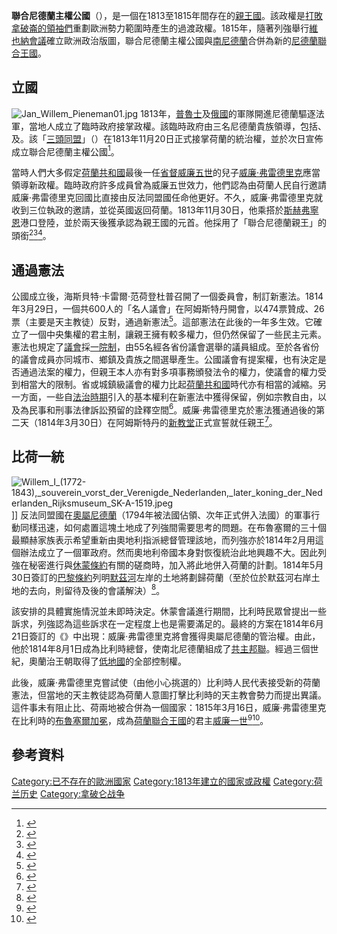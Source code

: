 {{Infobox former country
|native_name            = {{native name|nl|Soeverein Vorstendom der Verenigde Nederlanden|icon=no}}
|conventional_long_name = 聯合尼德蘭主權公國
|common_name            = 荷蘭
|
|continent              = 歐洲
|region                 = [[低地國|低地國]]
|country                = 尼德蘭（荷蘭）
|era                    = [[近世|近世]]
|government_type        = [[親王國|親王國]]
|
|year_start             = 1813年
|year_end               = 1815年
|life_span              = 1813–1815
|
|event_start            = [[三頭同盟_(荷蘭)|三頭同盟]]
|date_start             = 11月20日
|event_end              = [[維也納會議|維也納會議]]
|date_end               = 3月16日
|event1                 = 憲法通過
|date_event1            = 1814年3月29日
|event2                 = 八點倫敦協定書
|date_event2            = 1814年6月21日
|event3                 = [[1814年英荷條約|1814年英荷條約]]
|date_event3            = 1814年8月13日
|
|p1                     = 法蘭西第一帝國
|flag_p1                = Flag of France.svg
|s1                     = 尼德蘭聯合王國
|flag_s1                = Flag of the Netherlands.svg
|
|image_flag             = Flag of the Netherlands.svg
|flag                   = 荷蘭國旗
|flag_type              = 國旗
|image_coat             = Soevereine vorst der Verenigde Nederlanden wapen.svg
|symbol                 = 荷蘭國徽
|symbol_type            = 國徽
|image_map              = Generaal gouvernementen 1815 Lage Landen.svg
|image_map_caption      = 圖中暗黃色的地區為聯合尼德蘭主權公國的領土
|
|capital                = [[阿姆斯特丹|阿姆斯特丹]]
|national_motto         = ''[[荷蘭國徽|Je maintiendrai]]''<br/><small>"我將堅持"</small>
|national_anthem        = 《[[威廉頌|威廉頌]]》
|common_languages       = [[荷蘭語|荷蘭語]]
|religion               = {{link-en|荷蘭歸正教會|Dutch Reformed Church}}、[[天主教|天主教]] 
|currency               = [[荷蘭盾|荷蘭盾]]
|
|leader1                = [[威廉一世_(尼德蘭)|威廉·弗雷德里克]]
|year_leader1           = 1813–1815
|title_leader           = [[荷蘭君主列表|親王]]
|
|deputy1                = 
|deputy2                = 
|year_deputy1           = 
|year_deputy2           = 
|title_deputy           = 
|
|legislature            = [[荷蘭國會|荷蘭國會]]
|
|stat_year1             = 1815
|stat_area1             = 
|stat_pop1              = 2233000<ref>{{cite web|url=http://www.populstat.info/Europe/netherlc.htm|title=Demographics of the Netherlands|first1=Jan|last1=Lahmeyer|date=2003-07-18|accessdate=2015-10-01|language=en|archive-url=https://web.archive.org/web/20111226211443/http://www.populstat.info/Europe/netherlc.htm|archive-date=2011-12-26|dead-url=yes}}</ref>
|footnotes              = 
}}
{{History of the Low Countries}}
'''聯合尼德蘭主權公國'''（{{lang-nl|''Souvereine Vorstendom der Verëenigde Nederlanden''}}），是一個在1813至1815年間存在的[[親王國|親王國]]。該政權是[[拿破崙戰爭|打敗拿破崙的領袖們]]重劃歐洲勢力範圍時產生的過渡政權。1815年，隨著列強舉行[[維也納會議|維也納會議]]確立歐洲政治版圖，聯合尼德蘭主權公國與[[南尼德蘭|南尼德蘭]]合併為新的[[尼德蘭聯合王國|尼德蘭聯合王國]]。

== 立國 ==
[[File:Jan_Willem_Pieneman01.jpg|left]]
1813年，[[普魯士皇家陸軍|普魯士]]及[[俄羅斯帝國陸軍|俄國]]的軍隊開進尼德蘭驅逐法軍，當地人成立了臨時政府接掌政權。該臨時政府由三名尼德蘭貴族領導，包括{{link-nl|弗蘭斯·亞當·范德杜恩·范馬斯唐姆|Frans Adam van der Duyn van Maasdam}}、{{link-nl|利奧波德·卡雷爾|Leopold van Limburg Stirum}}及{{link-nl|海斯貝特·卡雷爾·范荷登杜普|Gijsbert Karel van Hogendorp}}。該「[[三頭同盟_(荷蘭)|三頭同盟]]」（{{lang-nl|Driemanschap}}）在1813年11月20日正式接掌荷蘭的統治權，並於次日宣佈成立聯合尼德蘭主權公國<ref name="Huygens1">{{cite web|url=http://resources.huygens.knaw.nl/bataafsfransetijd/Instellingen/324|title=Algemeen Bestuur der Verenigde Nederlanden|publisher=惠更斯荷蘭歷史學院（Huygens ING）|accessdate=2015-10-01|language=nl|archive-date=2015-06-12|archive-url=https://web.archive.org/web/20150612110420/http://resources.huygens.knaw.nl/bataafsfransetijd/Instellingen/324|dead-url=no}}</ref>。

當時人們大多假定[[荷蘭共和國|荷蘭共和國]]最後一任[[荷兰省督|省督]][[威廉五世|威廉五世]]的兒子[[威廉一世_(尼德兰)|威廉·弗雷德里克]]應當領導新政權。臨時政府許多成員曾為威廉五世效力，他們認為由荷蘭人民自行邀請威廉·弗雷德里克回國比直接由反法同盟國任命他更好。不久，威廉·弗雷德里克就收到三位執政的邀請，並從英國返回荷蘭。1813年11月30日，他乘搭{{link-en|戰士號戰艦 (1781年)|HMS Warrior (1781)|戰士號戰艦}}於[[斯海弗宁恩|斯赫弗寧恩]]港口登陸，並於兩天後獲承認為親王國的元首。他採用了「聯合尼德蘭親王」的頭銜<ref>{{cite web|url=http://www.parlement.com/id/vjd3lczw0cgn/algemeen_bestuur_1813|title=Algemeen Bestuur 1813|publisher={{tsl|nl|Parlement & Politiek|}}|accessdate=2015-10-01|language=nl|archive-date=2015-10-01|archive-url=https://web.archive.org/web/20151001203429/http://www.parlement.com/id/vjd3lczw0cgn/algemeen_bestuur_1813|dead-url=no}}</ref><ref>{{cite web|url=http://www.denederlandsegrondwet.nl/9353000/1/j9vvihlf299q0sr/vi8rk352jxnr|title=Proclamaties|work=Nederlandse Grondwet|accessdate=2015-10-01|language=nl|archive-date=2015-10-01|archive-url=https://web.archive.org/web/20151001043437/http://www.denederlandsegrondwet.nl/9353000/1/j9vvihlf299q0sr/vi8rk352jxnr|dead-url=no}}</ref><ref>{{cite book|author1=[[西蒙·沙玛|Schama, Simon]]|title=Patriots and Liberators. Revolution in the Netherlands 1780-1813|url=https://archive.org/details/patriotsliberato0000scha|year=1992|publisher=Vintage Books|location=紐約|isbn=0-679-72949-6|language=en}}</ref>。

== 通過憲法 ==
公國成立後，海斯貝特·卡雷爾·范荷登杜普召開了一個委員會，制訂新憲法。1814年3月29日，一個共600人的「名人議會」在阿姆斯特丹開會，以474票贊成、26票（主要是天主教徒）反對，通過新憲法<ref name="Parlement2">{{cite web|url=http://www.parlement.com/id/vh0kay0yx3y6/vergadering_van_notabelen_29_maart_1814|title=Vergadering van Notabelen, 29 maart 1814|publisher={{tsl|nl|Parlement & Politiek|}}|accessdate=2015-10-01|language=nl|archive-date=2015-10-01|archive-url=https://web.archive.org/web/20151001183633/http://www.parlement.com/id/vh0kay0yx3y6/vergadering_van_notabelen_29_maart_1814|dead-url=no}}</ref>。這部憲法在此後的一年多生效。它確立了一個中央集權的君主制，讓親王擁有較多權力，但仍然保留了一些民主元素。憲法也規定了[[荷蘭國會|議會]]採[[一院制|一院制]]，由55名經各省份議會選舉的議員組成。至於各省份的議會成員亦同城市、鄉鎮及貴族之間選舉產生。公國議會有提案權，也有決定是否通過法案的權力，但親王本人亦有對多項事務頒發法令的權力，使議會的權力受到相當大的限制。省或城鎮級議會的權力比起[[荷蘭共和國|荷蘭共和國]]時代亦有相當的減縮。另一方面，一些自[[荷蘭歷史#法治時期|法治時期]]引入的基本權利在新憲法中獲得保留，例如宗教自由，以及為民事和刑事法律訴訟預留的詮釋空間<ref name="Parlement3">{{cite web|url=http://www.parlement.com/id/vh8lnhrsr2yz/de_grondwet_van_1814|title=De Grondwet van 1814|publisher={{tsl|nl|Parlement & Politiek|}}|accessdate=2015-10-01|language=nl|archive-date=2015-10-01|archive-url=https://web.archive.org/web/20151001180416/http://www.parlement.com/id/vh8lnhrsr2yz/de_grondwet_van_1814|dead-url=no}}</ref>。威廉·弗雷德里克於憲法獲通過後的第二天（1814年3月30日）在阿姆斯特丹的[[新教堂_(阿姆斯特丹)|新教堂]]正式宣誓就任親王<ref name="Parlement4">{{cite web|url=http://www.parlement.com/id/vh8lnhrpfxtn/periode_1813_1815_soeverein_vorst_willem|title=Periode 1813-1815: Soeverein Vorst Willem|publisher={{tsl|nl|Parlement & Politiek|}}|accessdate=2015-10-01|language=nl|archive-date=2015-10-01|archive-url=https://web.archive.org/web/20151001200011/http://www.parlement.com/id/vh8lnhrpfxtn/periode_1813_1815_soeverein_vorst_willem|dead-url=no}}</ref>。

== 比荷一統 ==
[[File:Willem_I_(1772-1843),_souverein_vorst_der_Verenigde_Nederlanden,_later_koning_der_Nederlanden_Rijksmuseum_SK-A-1519.jpeg|left]]]]
反法同盟國在[[奧屬尼德蘭|奧屬尼德蘭]]（1794年被法國佔領、次年正式併入法國）的軍事行動同樣迅速，如何處置這塊土地成了列強間需要思考的問題。在布魯塞爾的三十個最顯赫家族表示希望重新由奧地利指派總督管理該地，而列強亦於1814年2月用這個辦法成立了一個軍政府。然而奧地利帝國本身對恢復統治此地興趣不大。因此列強在秘密進行與[[休蒙條約|休蒙條約]]有關的磋商時，加入將此地併入荷蘭的計劃。1814年5月30日簽訂的[[巴黎條約_(1814年)|巴黎條約]]列明[[默兹河|默茲河]]左岸的土地將劃歸荷蘭（至於位於默茲河右岸土地的去向，則留待及後的會議解決）<ref>{{cite journal|title=''Ontstaan der Grondwet, deel 2, 1815''|first1=H.T.|last1=Colenbrander|year=1909|publisher=Martinus Nijhoff|page=70|language=nl}}</ref>。

該安排的具體實施情況並未即時決定。休蒙會議進行期間，比利時民眾曾提出一些訴求，列強認為這些訴求在一定程度上也是需要滿足的。最終的方案在1814年6月21日簽訂的《{{link-en|八點倫敦協定書|Eight Articles of London}}》中出現：威廉·弗雷德里克將會獲得奧屬尼德蘭的管治權。由此，他於1814年8月1日成為比利時總督，使南北尼德蘭組成了[[共主邦聯|共主邦聯]]。經過三個世紀，奧蘭治王朝取得了[[低地國|低地國]]的全部控制權。

此後，威廉·弗雷德里克嘗試使（由他小心挑選的）比利時人民代表接受新的荷蘭憲法，但當地的天主教徒認為荷蘭人意圖打擊比利時的天主教會勢力而提出異議。這件事未有阻止比、荷兩地被合併為一個國家：1815年3月16日，威廉·弗雷德里克在比利時的[[布魯塞爾|布魯塞爾]][[加冕|加冕]]，成為[[荷蘭聯合王國|荷蘭聯合王國]]的君主[[威廉一世_(尼德兰)|威廉一世]]<ref>{{cite book|url=https://books.google.com.hk/books?id=mfV7qQ_oiVEC|title=The New Cambridge Modern History|volume=IX|pages=472-473|editor-first=C.W.|editor-last=Crawley|publisher=劍橋大學出版社|year=1965|language=en|access-date=2015-10-01|archive-date=2015-10-03|archive-url=https://web.archive.org/web/20151003111646/https://books.google.com.hk/books?id=mfV7qQ_oiVEC|dead-url=no}}</ref><ref name="Parlement5">{{cite web|url=http://www.parlement.com/id/vhnnmt7m42jk/de_grondwet_van_1815|title=De Grondwet van 1815|publisher={{tsl|nl|Parlement & Politiek|}}|accessdate=2015-10-01|language=nl|archive-date=2018-12-26|archive-url=https://web.archive.org/web/20181226110613/https://www.parlement.com/id/vhnnmt7m42jk/de_grondwet_van_1815%20|dead-url=no}}</ref>。

== 參考資料 ==
{{Reflist|2}}
{{荷蘭主題}}
[[Category:已不存在的歐洲國家|Category:已不存在的歐洲國家]]
[[Category:1813年建立的國家或政權|Category:1813年建立的國家或政權]]
[[Category:荷兰历史|Category:荷兰历史]]
[[Category:拿破仑战争|Category:拿破仑战争]]